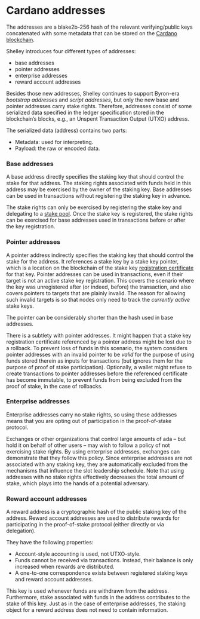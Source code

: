 # Cardano addresses

The addresses are a blake2b-256 hash of the relevant verifying/public keys concatenated with some metadata that can be stored on the [Cardano blockchain](https://cardano.org/).

Shelley introduces four different types of addresses:

*   base addresses
*   pointer addresses
*   enterprise addresses
*   reward account addresses

Besides those new addresses, Shelley continues to support Byron-era _bootstrap addresses_ and _script addresses_, but only the new base and pointer addresses carry stake rights. Therefore, addresses consist of some serialized data specified in the ledger specification stored in the blockchain’s blocks, e.g., an Unspent Transaction Output (UTXO) address.

The serialized data (address) contains two parts:

*   Metadata: used for interpreting.
*   Payload: the raw or encoded data.

### Base addresses

A base address directly specifies the staking key that should control the stake for that address. The staking rights associated with funds held in this address may be exercised by the owner of the staking key. Base addresses can be used in transactions without registering the staking key in advance.

The stake rights can only be exercised by registering the stake key and delegating to a [stake pool](https://docs.cardano.org/core-concepts/stake-pools). Once the stake key is registered, the stake rights can be exercised for base addresses used in transactions before or after the key registration.

### Pointer addresses

A pointer address indirectly specifies the staking key that should control the stake for the address. It references a stake key by a stake key pointer, which is a location on the blockchain of the stake key [registration certificate](https://docs.cardano.org/getting-started/operating-a-stake-pool/creating-keys-and-certificates#creatinganoperationalcertificate) for that key. Pointer addresses can be used in transactions, even if their target is not an active stake key registration. This covers the scenario where the key was unregistered after (or indeed, before) the transaction, and also covers pointers to targets that are plainly invalid. The reason for allowing such invalid targets is so that nodes only need to track the _currently active_ stake keys.

The pointer can be considerably shorter than the hash used in base addresses.

There is a subtlety with pointer addresses. It might happen that a stake key registration certificate referenced by a pointer address might be lost due to a rollback. To prevent loss of funds in this scenario, the system considers pointer addresses with an invalid pointer to be _valid_ for the purpose of using funds stored therein as inputs for transactions (but ignores them for the purpose of proof of stake participation). Optionally, a wallet might refuse to create transactions to pointer addresses before the referenced certificate has become immutable, to prevent funds from being excluded from the proof of stake, in the case of rollbacks.

### Enterprise addresses

Enterprise addresses carry no stake rights, so using these addresses means that you are opting out of participation in the proof-of-stake protocol.

Exchanges or other organizations that control large amounts of ada – but hold it on behalf of other users – may wish to follow a policy of not exercising stake rights. By using enterprise addresses, exchanges can demonstrate that they follow this policy. Since enterprise addresses are not associated with any staking key, they are automatically excluded from the mechanisms that influence the slot leadership schedule. Note that using addresses with no stake rights effectively decreases the total amount of stake, which plays into the hands of a potential adversary.

### Reward account addresses

A reward address is a cryptographic hash of the public staking key of the address. Reward account addresses are used to distribute rewards for participating in the proof-of-stake protocol (either directly or via delegation).

They have the following properties:

*   Account-style accounting is used, not UTXO-style.
*   Funds cannot be received via transactions. Instead, their balance is only increased when rewards are distributed.
*   A one-to-one correspondence exists between registered staking keys and reward account addresses.

This key is used whenever funds are withdrawn from the address. Furthermore, stake associated with funds in the address contributes to the stake of this key. Just as in the case of enterprise addresses, the staking object for a reward address does not need to contain information.